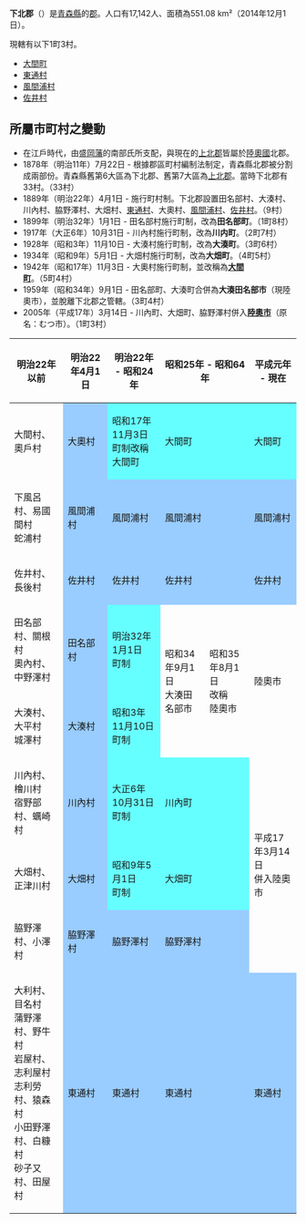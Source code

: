 {{Unreferenced|time=2012-10-12T19:22:03+00:00 }}
{{日本郡
| 郡 = 下北郡
| 日文原名 = 下北郡
| 平假名 = しもきたぐん
| 羅馬字拼音 = Shimokita-gun
| 地圖 = [[File:Shimokita_District_in_Aomori_Prefecture.png|250px]]
| 都道府縣 = 青森縣
| 編號 = 
| 町 = 3
| 村 = 1
| 經度 = 
| 緯度 = 
| 註記 = 
|}}
'''下北郡'''（{{jpn|j=下北郡|hg=しもきたぐん|rm=Shimokita gun|f=y}}）是[[青森縣|青森縣]]的[[郡|郡]]。人口有17,142人、面積為551.08 km²（2014年12月1日）。

現轄有以下1町3村。
* [[大間町|大間町]]
* [[東通村|東通村]]
* [[風間浦村|風間浦村]]
* [[佐井村|佐井村]]

== 所屬市町村之變動 ==
* 在江戶時代，由[[盛岡藩|盛岡藩]]的南部氏所支配，與現在的[[上北郡|上北郡]]皆屬於[[陸奧國|陸奧國]]北郡。
* 1878年（明治11年）7月22日 - 根據郡區町村編制法制定，青森縣北郡被分割成兩部份。青森縣舊第6大區為下北郡、舊第7大區為[[上北郡|上北郡]]。當時下北郡有33村。（33村）
* 1889年（明治22年）4月1日 - 施行町村制。下北郡設置田名部村、大湊村、川內村、脇野澤村、大畑村、[[東通村|東通村]]、大奧村、[[風間浦村|風間浦村]]、[[佐井村|佐井村]]。（9村）
* 1899年（明治32年）1月1日 - 田名部村施行町制，改為'''田名部町'''。（1町8村）
* 1917年（大正6年）10月31日 - 川內村施行町制，改為'''川内町'''。（2町7村）
* 1928年（昭和3年）11月10日 - 大湊村施行町制，改為'''大湊町'''。（3町6村）
* 1934年（昭和9年）5月1日 - 大畑村施行町制，改為'''大畑町'''。（4町5村）
* 1942年（昭和17年）11月3日 - 大奧村施行町制，並改稱為'''[[大間町|大間町]]'''。（5町4村）
* 1959年（昭和34年）9月1日 - 田名部町、大湊町合併為'''大湊田名部市'''（現陸奧市），並脫離下北郡之管轄。（3町4村）
* 2005年（平成17年）3月14日 - 川內町、大畑町、脇野澤村併入'''[[陸奧市|陸奧市]]'''（原名：むつ市）。（1町3村）


{| class="wikitable" style="font-size:x-small"
|-
! 明治22年以前
! 明治22年4月1日
! 明治22年 - 昭和24年
! colspan="2" |昭和25年 - 昭和64年
! 平成元年 - 現在
! 現在
|-
|大間村、奧戶村 
| style="background-color:#9cf;" | 大奧村
| style="background-color:#6ff;" | 昭和17年11月3日<br />町制改稱<br />大間町
| colspan="2" style="background-color:#6ff;" | 大間町
| style="background-color:#6ff;" | 大間町
| style="background-color:#6ff;" | 大間町
|-
|下風呂村、易國間村<br />蛇浦村 
| style="background-color:#9cf;" | 風間浦村
| style="background-color:#9cf;" | 風間浦村
| colspan="2" style="background-color:#9cf;" | 風間浦村
| style="background-color:#9cf;" | 風間浦村
| style="background-color:#9cf;" | 風間浦村
|-
|佐井村、長後村 
| style="background-color:#9cf;" | 佐井村
| style="background-color:#9cf;" | 佐井村
| colspan="2" style="background-color:#9cf;" | 佐井村
| style="background-color:#9cf;" | 佐井村
| style="background-color:#9cf;" | 佐井村
|-
|田名部村、關根村<br />奧內村、中野澤村 
| style="background-color:#9cf;" | 田名部村
| style="background-color:#6ff;" | 明治32年1月1日<br />町制
| rowspan="2" | 昭和34年9月1日<br />大湊田名部市
| rowspan="2" | 昭和35年8月1日<br />改稱<br />陸奧市
| rowspan="2" | 陸奧市
| rowspan="5" | 陸奧市
|-
|大湊村、大平村<br />城澤村 
| style="background-color:#9cf;" | 大湊村
| style="background-color:#6ff;" | 昭和3年11月10日<br />町制
|-
|川內村、檜川村<br />宿野部村、蠣崎村 
| style="background-color:#9cf;" | 川內村
| style="background-color:#6ff;" | 大正6年10月31日<br />町制
| colspan="2" style="background-color:#6ff;" | 川內町
| rowspan="3" | 平成17年3月14日<br />併入陸奧市
|-
|大畑村、正津川村 
| style="background-color:#9cf;" | 大畑村
| style="background-color:#6ff;" | 昭和9年5月1日<br />町制
| colspan="2" style="background-color:#6ff;" | 大畑町
|-
|脇野澤村、小澤村 
| style="background-color:#9cf;" | 脇野澤村
| style="background-color:#9cf;" | 脇野澤村
| colspan="2" style="background-color:#9cf;" | 脇野澤村
|-
|大利村、目名村<br />蒲野澤村、野牛村<br />岩屋村、志利屋村<br />志利勞村、猿森村<br />小田野澤村、白糠村<br />砂子又村、田屋村 
| style="background-color:#9cf;" | 東通村
| style="background-color:#9cf;" | 東通村
| colspan="2" style="background-color:#9cf;" | 東通村
| style="background-color:#9cf;" | 東通村
| style="background-color:#9cf;" | 東通村
|}

{{青森縣}}{{Authority control}}